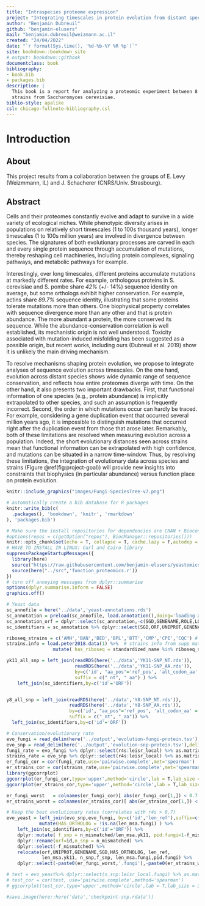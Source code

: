 ```yaml
--- 
title: "Intraspecies proteome expression"
project: "Integrating timescales in protein evolution from distant species to populations"
author: "Benjamin Dubreuil"
github: "benjamin-elusers"
mail: "benjamin.dubreuil@weizmann.ac.il"
created: "24/04/2022"
date: "`r format(Sys.time(), '%d-%b-%Y %R %p')`"
site: bookdown::bookdown_site
# output: bookdown::gitbook
documentclass: book
bibliography:
- book.bib
- packages.bib
description: |
  This book is a report for analyzing a proteomic experiment between 8 isolated
  strains from Saccharomyces cerevisiae.
biblio-style: apalike
csl: chicago-fullnote-bibliography.csl
---
```



# Introduction

## About

This project results from a collaboration between the groups of E. Levy (Weizmmann, IL)
and J. Schacherer (CNRS/Univ. Strasbourg). 

## Abstract

Cells and their proteomes constantly evolve and adapt to survive in a wide
variety of ecological niches. While phenotypic diversity arises in populations
on relatively short timescales (1 to 100s thousand years), longer timescales (1
to 100s million years) are involved in divergence between species. The
signatures of both evolutionary processes are carved in each and every single
protein sequence through accumulation of mutations, thereby reshaping cell
machineries, including protein complexes, signaling pathways, and metabolic
pathways for example.

Interestingly, over long timescales, different proteins accumulate mutations at
markedly different rates. For example, orthologous proteins in S. cerevisiae and
S. pombe share *42%* (+/- 14%) sequence identity on average, but some orthologs
exhibit higher conservation. For example, actins share *89.7%* sequence identity,
illustrating that some proteins tolerate mutations more than others. One
biophysical property correlates with sequence divergence more than any other and
that is protein abundance. The more abundant a protein, the more conserved its
sequence. While the abundance-conservation correlation is well established,
its mechanistic origin is not well understood. Toxicity associated with
mutation-induced misfolding has been suggested as a possible origin, but recent
works, including ours (Dubreuil et al. 2019) show it is unlikely
the main driving mechanism.

To resolve mechanisms shaping protein evolution, we propose to integrate
analyses of sequence evolution across timescales. On the one hand, evolution
across distant species shows wide dynamic range of sequence conservation, and
reflects how entire proteomes diverge with time. On the other hand, it also
presents two important drawbacks. First, that functional information of one
species (e.g., protein abundance) is implicitly extrapolated to other species,
and such an assumption is frequently incorrect. Second, the order in which
mutations occur can hardly be traced. For example, considering a gene
duplication event that occurred several million years ago, it is impossible to
distinguish mutations that occurred right after the duplication event from those
that arose later. Remarkably, both of these limitations are resolved when
measuring evolution across a population. Indeed, the short evolutionary
distances seen across strains mean that functional information can be
extrapolated with high confidence, and mutations can be situated in a narrow
time-window. Thus, by resolving these limitations, the integration of
evolutionary data across species and strains (Figure \@ref(fig:project-goal))
will provide new insights into constraints that biophysics (in particular
abundance) versus function place on protein evolution.

```r
knitr::include_graphics("images/Fungi-SpeciesTree-v7.png")
```

```r
# automatically create a bib database for R packages
knitr::write_bib(c(
  .packages(), 'bookdown', 'knitr', 'rmarkdown'
), 'packages.bib')
```


```r
# Make sure the install repositories for dependencies are CRAN + Bioconductor
#options(repos = c(getOption("repos"), BiocManager::repositories()))
knitr::opts_chunk$set(echo = T, collapse = T, cache.lazy = F,autodep = T, warning = F)
# HAVE TO INSTALL IN LINUX: Curl and Cairo library
suppressPackageStartupMessages({
  library(here)
  source("https://raw.githubusercontent.com/benjamin-elusers/yeastomics/main/src/__setup_yeastomics__.r")
  source(here("../src",'function_proteomics.r'))
})
# turn off annoying messages from dplyr::summarise
options(dplyr.summarise.inform = FALSE)
graphics.off()

# Yeast data
sc_annofile = here('../data','yeast-annotations.rds')
sc_annotation = preload(sc_annofile, load.annotation(),doing='loading annotations data for yeast...')
sc_annotation_orf = dplyr::select(sc_annotation,-c(SGD,GENENAME,ROLE,LOC,COMPLEX,node,nprot,nsp,taxon))
sc_identifiers = sc_annotation %>% dplyr::select(SGD,ORF,UNIPROT,GENENAME)

riboseq_strains = c('AMH','BAN','BED','BPL','BTT','CMP','CPI','CQC') # Strains with riboseq data (on 14/01/21)
strains.info = load.peter2018.data(1) %>%  # strains info from supp mat of Science paper
                 mutate( has_riboseq = standardized_name %in% riboseq_strains)

yk11_all_snp = left_join(readRDS(here('../data','YK11-SNP_NT.rds')),
                         readRDS(here('../data','YK11-SNP_AA.rds')), 
                         by=c('id', "aa_pos"='ref_pos', 'alt_codon_aa' = 'alt_aa'), 
                         suffix = c("_nt", "_aa") ) %>%
    left_join(sc_identifiers,by=c('id'='ORF'))


y8_all_snp = left_join(readRDS(here('../data','Y8-SNP_NT.rds')),
                       readRDS(here('../data','Y8-SNP_AA.rds')), 
                       by=c('id', "aa_pos"='ref_pos', 'alt_codon_aa' = 'alt_aa'),
                       suffix = c("_nt", "_aa")) %>% 
  left_join(sc_identifiers,by=c('id'='ORF'))

# Conservation/evolutionary rate
evo_fungi = read_delim(here('../output','evolution-fungi-protein.tsv'),delim='\t') 
evo_snp = read_delim(here('../output','evolution-snp-protein.tsv'),delim='\t') 
fungi_rate = evo_fungi %>% dplyr::select(r4s:leisr_local) %>% as.matrix
strains_rate = evo_snp %>% dplyr::select(r4s:leisr_local) %>% as.matrix
er_fungi_cor = cor(fungi_rate,use='pairwise.complete',met='spearman')
er_strains_cor = cor(strains_rate,use='pairwise.complete',met='spearman')
library(ggcorrplot)
ggcorrplot(er_fungi_cor,type='upper',method='circle',lab = T,lab_size = 3, title='fungi evo. rate')
ggcorrplot(er_strains_cor,type='upper',method='circle',lab = T,lab_size = 3, title='strains evo. rate')

er_fungi_worst   = colnames(er_fungi_cor)[ abs(er_fungi_cor[1,]) < 0.7 ]
er_strains_worst = colnames(er_strains_cor)[ abs(er_strains_cor[1,]) < 0.7 ]

# Keep the best evolutionary rates (correlates with r4s > 0.7)
evo_yeast = left_join(evo_snp,evo_fungi, by=c('id','len_ref'),suffix=c('.yk11','.fungi')) %>% 
            mutate(HAS_ORTHOLOG = !is.na(len_msa.fungi) ) %>% 
    left_join(sc_identifiers,by=c('id'='ORF')) %>% 
    dplyr::mutate( f_snp = n_mismatched/len_msa.yk11, pid.fungi=1-f_mismatched) %>%
    dplyr::rename(orf=id,n_snp = n_mismatched) %>%
    dplyr::select(-f_mismatched) %>%
    relocate(orf,UNIPROT,GENENAME,SGD,HAS_ORTHOLOG, len_ref,
             len_msa.yk11, n_snp,f_snp, len_msa.fungi,pid.fungi) %>% 
    dplyr::select(-paste0(er_fungi_worst,'.fungi'),-paste0(er_strains_worst,'.yk11'))

# test = evo_yeast%>% dplyr::select(n_snp:leisr_local.fungi) %>% as.matrix()
# test_cor = cor(test, use='pairwise.complete',method='spearman')
# ggcorrplot(test_cor,type='upper',method='circle',lab = T,lab_size = 3, title='')

#save.image(here::here('data','checkpoint-snp.rdata'))
```